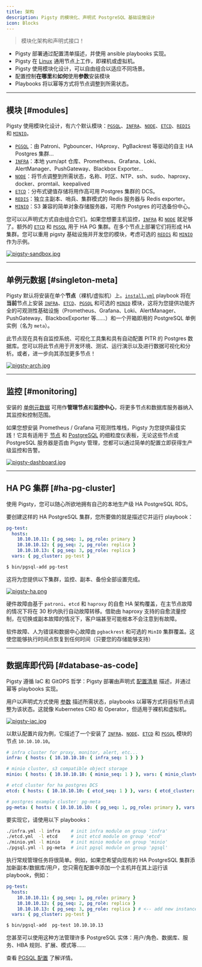```yaml
---
title: 架构
description: Pigsty 的模块化、声明式 PostgreSQL 基础设施设计
icon: Blocks
---
```



> 模块化架构和声明式接口！

- Pigsty 部署通过配置清单描述，并使用 ansible playbooks 实现。
- Pigsty 在 [Linux](/zh/prepare/linux/) 通用节点上工作，即裸机或虚拟机。
- Pigsty 使用模块化设计，可以自由组合以适应不同场景。
- 配置控制**在哪里**和**如何**使用**参数**安装模块
- Playbooks 将以幂等方式将节点调整到所需状态。

------

## 模块 [#modules]

Pigsty 使用模块化设计，有六个默认模块：[`PGSQL`](/zh/pgsql/)、[`INFRA`](/zh/infra/)、[`NODE`](/zh/node/)、[`ETCD`](/zh/etcd/)、[`REDIS`](/zh/redis/) 和 [`MINIO`](/zh/minio/)。

- [`PGSQL`](/zh/pgsql/)：由 Patroni、Pgbouncer、HAproxy、PgBackrest 等驱动的自主 HA Postgres 集群…
- [`INFRA`](/zh/infra/)：本地 yum/apt 仓库、Prometheus、Grafana、Loki、AlertManager、PushGateway、Blackbox Exporter…
- [`NODE`](/zh/node/)：将节点调整到所需状态，名称、时区、NTP、ssh、sudo、haproxy、docker、promtail、keepalived
- [`ETCD`](/zh/etcd/)：分布式键值存储将用作高可用 Postgres 集群的 DCS。
- [`REDIS`](/zh/redis/)：独立主副本、哨兵、集群模式的 Redis 服务器与 Redis exporter。
- [`MINIO`](/zh/minio/)：S3 兼容的简单对象存储服务器，可用作 Postgres 的可选备份中心。

您可以以声明式方式自由组合它们。如果您想要主机监控，[`INFRA`](/zh/infra/) 和 [`NODE`](/zh/node/) 就足够了。额外的 [`ETCD`](/zh/etcd/) 和 [`PGSQL`](/zh/pgsql/) 用于 HA PG 集群。在多个节点上部署它们将形成 HA 集群。您可以重用 pigsty 基础设施并开发您的模块，考虑可选的 [`REDIS`](/zh/redis/) 和 [`MINIO`](/zh/minio/) 作为示例。

[![pigsty-sandbox.jpg](/img/pigsty/sandbox.jpg)](/zh/prepare/sandbox)

------

## 单例元数据 [#singleton-meta]

Pigsty 默认将安装在单个**节点**（裸机/虚拟机）上。[`install.yml`](https://github.com/pgsty/pigsty/blob/main/install.yml) playbook 将在**当前**节点上安装 [`INFRA`](/zh/infra/)、[`ETCD`](/zh/etcd/)、[`PGSQL`](/zh/pgsql/) 和可选的 [`MINIO`](/zh/minio/) 模块，这将为您提供功能齐全的可观测性基础设施（Prometheus、Grafana、Loki、AlertManager、PushGateway、BlackboxExporter 等……）和一个开箱即用的 PostgreSQL 单例实例（名为 `meta`）。

此节点现在具有自监控系统、可视化工具集和具有自动配置 PITR 的 Postgres 数据库。您可以将此节点用于开发环境、测试、运行演示以及进行数据可视化和分析。或者，进一步向其添加更多节点！

[![pigsty-arch.jpg](/img/pigsty/infra.png)](/zh/infra/)

------

## 监控 [#monitoring]

安装的 [单例元数据](/zh/intro/arch#singleton-meta) 可用作**管理节点**和**监控中心**，将更多节点和数据库服务器纳入其监控和控制范围。

如果您想安装 Prometheus / Grafana 可观测性堆栈，Pigsty 为您提供最佳实践！它具有适用于 [节点](https://demo.pigsty.cc/d/node-overview) 和 [PostgreSQL](https://demo.pigsty.cc/d/pgsql-overview) 的细粒度仪表板，无论这些节点或 PostgreSQL 服务器是否由 Pigsty 管理，您都可以通过简单的配置立即获得生产级监控和告警。

[![pigsty-dashboard.jpg](/img/pigsty/dashboard.gif)](/zh/pgsql/dashboard/)

------

## HA PG 集群 [#ha-pg-cluster]

使用 Pigsty，您可以随心所欲地拥有自己的本地生产级 HA PostgreSQL RDS。

要创建这样的 HA PostgreSQL 集群，您所要做的就是描述它并运行 playbook：

```yaml
pg-test:
  hosts:
    10.10.10.11: { pg_seq: 1, pg_role: primary }
    10.10.10.12: { pg_seq: 2, pg_role: replica }
    10.10.10.13: { pg_seq: 3, pg_role: replica }
  vars: { pg_cluster: pg-test }
```

```bash
$ bin/pgsql-add pg-test
```

这将为您提供以下集群，监控、副本、备份全部设置完成。

[![pigsty-ha.png](/img/pigsty/ha.png)](/zh/feat/ha)

硬件故障由基于 `patroni`、`etcd` 和 `haproxy` 的自愈 HA 架构覆盖，在主节点故障的情况下将在 30 秒内执行自动故障转移。借助由 haproxy 支持的自愈流量控制，在切换或副本故障的情况下，客户端甚至可能根本不会注意到有故障。

软件故障、人为错误和数据中心故障由 `pgbackrest` 和可选的 `MinIO` 集群覆盖。这使您能够执行时间点恢复到任何时间（只要您的存储能够支持）

------

## 数据库即代码 [#database-as-code]

Pigsty 遵循 IaC 和 GitOPS 哲学：Pigsty 部署由声明式 [配置清单](/zh/config/inventory) 描述，并通过幂等 playbooks 实现。

用户以声明式方式使用 [参数](/zh/config/inventory) 描述所需状态，playbooks 以幂等方式将目标节点调整为该状态。这就像 Kubernetes CRD 和 Operator，但适用于裸机和虚拟机。

[![pigsty-iac.jpg](/img/pigsty/iac.jpg)](/zh/feat/iac)

以默认配置片段为例，它描述了一个安装了 [`INFRA`](/zh/infra/)、[`NODE`](/zh/node/)、[`ETCD`](/zh/etcd/) 和 [`PGSQL`](/zh/pgsql/) 模块的节点 `10.10.10.10`。

```yaml
# infra cluster for proxy, monitor, alert, etc...
infra: { hosts: { 10.10.10.10: { infra_seq: 1 } } }

# minio cluster, s3 compatible object storage
minio: { hosts: { 10.10.10.10: { minio_seq: 1 } }, vars: { minio_cluster: minio } }

# etcd cluster for ha postgres DCS
etcd: { hosts: { 10.10.10.10: { etcd_seq: 1 } }, vars: { etcd_cluster: etcd } }

# postgres example cluster: pg-meta
pg-meta: { hosts: { 10.10.10.10: { pg_seq: 1, pg_role: primary }, vars: { pg_cluster: pg-meta } }
```

要实现它，请使用以下 playbooks：

```bash
./infra.yml -l infra    # init infra module on group 'infra'
./etcd.yml  -l etcd     # init etcd module on group 'etcd'
./minio.yml -l minio    # init minio module on group 'minio'
./pgsql.yml -l pg-meta  # init pgsql module on group 'pgsql'
```

执行常规管理任务将很简单。例如，如果您希望向现有的 HA PostgreSQL 集群添加新副本/数据库/用户，您只需在配置中添加一个主机并在其上运行该 playbook，例如：

```yaml
pg-test:
  hosts:
    10.10.10.11: { pg_seq: 1, pg_role: primary }
    10.10.10.12: { pg_seq: 2, pg_role: replica }
    10.10.10.13: { pg_seq: 3, pg_role: replica } # <-- add new instance
  vars: { pg_cluster: pg-test }
```

```bash
$ bin/pgsql-add  pg-test 10.10.10.13
```

您甚至可以使用这种方法管理许多 PostgreSQL 实体：用户/角色、数据库、服务、HBA 规则、扩展、模式等……

查看 [PGSQL 配置](/zh/pgsql/config) 了解详情。
